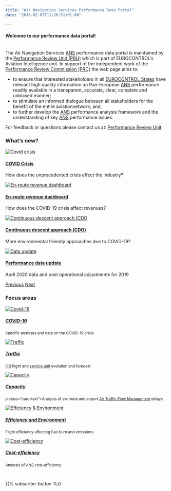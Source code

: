```yaml
---
title: "Air Navigation Services Performance Data Portal"
date: "2018-02-07T11:26:51+01:00"

---
```


<style type="text/css">
.img-responsive {
    margin: 0 auto;
    max-width: 75%
}

.resp-container {
    position: relative;
    overflow: hidden;
    padding-top: 50.0%;
}

.resp-iframe {
    position: absolute;
    top: 0;
    left: 0;
    width: 100%;
    height: 110%;
    border: 0;
}
</style>
<div class="container">
<div class="row">
<div class="col-9 col-md-6">
<h4>Welcome to our performance data portal!</h4>
<br>
The Air Navigation Services [ANS](/acronym/ans/) performance data portal is maintained by the [Performance Review Unit (PRU)](/about/us/) which is part of EUROCONTROL's Aviation Intelligence unit. 
In support of the independent work of the [Performance Review Commission (PRC)](/about/prc/) the web page aims to:

* to ensure that interested stakeholders in all [EUROCONTROL States](/definition/eurocontrol-area/) have relevant high quality information on Pan-European [ANS](/acronym/ans/) performance readily available in a transparent, accurate, clear, complete and unbiased manner;
* to stimulate an informed dialogue between all stakeholders for the benefit of the entire aviationnetwork; and,
* to further develop the [ANS](/acronym/ans/) performance analysis framework and the understanding of key [ANS](/acronym/ans/) performance issues.

For feedback or questions please contact us at:
[Performance Review Unit](mailto:PRU-Support@eurocontrol.int)
</div>

<div class="col-9 col-md-6">
<h3 class="card-title">What's new?</h3>
<div id="carouselExampleFade" class="carousel slide carousel-fade" data-ride="carousel">
<div class="carousel-inner">
  <div class="carousel-item active"><div class="card"><a href="/covid"><img class="card-img-top" src="/images/covid/covid_icon.jpg" alt="Covid crisis"><div class="card-body"><h4 class="card-title">COVID Crisis</h4></a><p class="card-text">How does the unprecedented crisis affect the industry?</p></div></div></div>
  <div class="carousel-item"><div class="card"><a href="/cost_efficiency/ert_crg/"><img class="card-img-top"  src="/images/covid/eco_rev.jpg" alt="En-route revenue dashboard"><div class="card-body"><h4 class="card-title">En-route revenue dashboard</h4></a><p class="card-text">How does the COVID-19 crisis affect revenues?</p></div></div></div>
  <div class="carousel-item"><div class="card"><a href="/efficiency/vfe/"><img class="card-img-top"  src="/images/covid/cdo_icon.jpg" alt="Continuous descent approach (CDO"><div class="card-body"><h4 class="card-title">Continuous descent approach (CDO)</h4></a><p class="card-text">More environmental friendly approaches due to COVID-19?</p></div></div></div>
  <div class="carousel-item"><div class="card"><a href="/data/"><img class="card-img-top"  src="/images/landing/data_icon.jpg" alt="Data update"><div class="card-body"><h4 class="card-title">Performance data update</h4></a><p class="card-text">April 2020 data and post operational adjustments for 2019</p></div></div></div>
</div>
<a class="carousel-control-prev" href="#carouselExampleFade" role="button" data-slide="prev"><span class="carousel-control-prev-icon" aria-hidden="true"></span><span class="sr-only">Previous</span></a>
<a class="carousel-control-next" href="#carouselExampleFade" role="button" data-slide="next"><span class="carousel-control-next-icon" aria-hidden="true"></span><span class="sr-only">Next</span></a>
</div>

</div></div></div>

### Focus areas
<!-- cards with Key Performance Areas -->
<div class="container">
<div class="row">
<div class="card-deck">
<div class="card"><a href="/covid">
  <img class="card-img-top" src="/images/landing/covid_icon.jpg" alt="Covid-19">
  <div class="card-body"><h5 class="card-title">COVID-19</h5></a><small><p class="card-text">Specific analyses and data on the COVID-19 crisis</p></small>
  </div>
</div>
<div class="card"><a href="/traffic">
  <img class="card-img-top" src="/images/landing/ectl_traff_th.jpg" alt="Traffic">
  <div class="card-body"><h5 class="card-title">Traffic</h5></a><small><p class="card-text">[IFR](/acronym/ifr/) flight and [service unit](/acronym/su/) evolution and forecast </p></small>
  </div>
</div>
<div class="card"><a href="/capacity">
  <img class="card-img-top" src="/images/landing/ectl_cap_th.jpg" alt="Capacity">
  <div class="card-body"><h5 class="card-title">Capacity</h5></a><small>p class="card-text">Analysis of en-route and airport [Air Traffic Flow Management](/acronym/atfm/) delays</p></small>
  </div>
</div>
<div class="card"><a href="/efficiency">
  <img class="card-img-top" src="/images/landing/ectl_env_th.jpg" alt="Efficiency & Environment">
  <div class="card-body"><h5 class="card-title">Efficiency and Environment</h5></a><small><p class="card-text">Flight efficiency affecting fuel burn and emissions</p></small>
  </div>
</div>
<div class="card"><a href="/cost_efficiency">
  <img class="card-img-top" src="/images/landing/ectl_cef_th.jpg" alt="Cost-efficiency">
  <div class="card-body"><h5 class="card-title">Cost-efficiency</h5></a><small><p class="card-text">Analysis of ANS cost-efficiency</p></small>
  </div>
</div>
</div>
</div>
</div>

<br>
<div class="container text-center">
{{% subscribe-button %}}
</div>

[ectl_daily]: https://www.eurocontrol.int/Economics/DailyTrafficVariation "Daily traffic updates"
[ectlweb]: https://www.eurocontrol.int/ "EUROCONTROL web page"